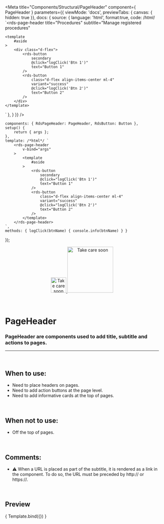 
<Meta
	title="Components/Structural/PageHeader"
	component={ PageHeader }
	parameters={{
		viewMode: 'docs',
		previewTabs: { canvas: { hidden: true }},
		docs: {
			source: {
				language: 'html',
				format:true,
				code: /*html*/ 
`<rds-page-header
	title="Procedures"
	subtitle="Manage registered procedures"
>
	<template
		#aside
	>
		<div class="d-flex">
			<rds-button
				secondary
				@click="logClick('Btn 1')"
				text="Button 1"
			/>
			<rds-button
				class="d-flex align-items-center ml-4"
				variant="success"
				@click="logClick('Btn 2')"
				text="Button 2"
			/>
		</div>
	</template>
</rds-page-header>`
			},
		}
	}}
/>

	components: { RdsPageHeader: PageHeader, RdsButton: Button },
	setup() {
		return { args };
	},
	template: /*html*/ `
		<rds-page-header
			v-bind="args"
		>
			<template
				#aside
			>
				<rds-button
					secondary
					@click="logClick('Btn 1')"
					text="Button 1"
				/>
				<rds-button
					class="d-flex align-items-center ml-4"
					variant="success"
					@click="logClick('Btn 2')"
					text="Button 2"
				/>
			</template>
		</rds-page-header>
	`,
	methods: { logClick(btnName) { console.info(btnName) } }
});

<div align="center" style={{display: 'flex'}}>
    <a href="https://rahulaher.netlify.app">
        <img src="../../../public/img/logo/glyph-black-colored.svg" alt="Take care soon" width="50" />
        <img src="../../../public/img/logo/word-black-colored.svg" alt="Take care soon" width="150" />
    </a>
</div>

<br />
<br />

# PageHeader

### PageHeader are components used to add title, subtitle and actions to pages.
---
<br />

## When to use:
- Need to place headers on pages.
- Need to add action buttons at the page level.
- Need to add informative cards at the top of pages.

<br />

## When not to use:
- Off the top of pages.

<br />

## Comments:
- ⚠️ When a URL is placed as part of the subtitle, it is rendered as a link in the component. To do so, the URL must be preceded by http:// or https://.

<br />

## Preview

<Canvas>
	<Story
		name="PageHeader"
		args={{
			title:"Procedures",
			subtitle:"Create dashboards and associate them with services. To access the panels externally, go to https://rahulaher.netlify.app and enter the corresponding key."
		}}
	>
		{ Template.bind({}) }
	</Story>
</Canvas>

<ArgsTable story="PageHeader" />